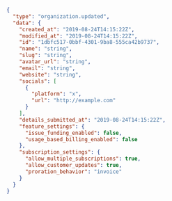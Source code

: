 
```json
{
  "type": "organization.updated",
  "data": {
    "created_at": "2019-08-24T14:15:22Z",
    "modified_at": "2019-08-24T14:15:22Z",
    "id": "1dbfc517-0bbf-4301-9ba8-555ca42b9737",
    "name": "string",
    "slug": "string",
    "avatar_url": "string",
    "email": "string",
    "website": "string",
    "socials": [
      {
        "platform": "x",
        "url": "http://example.com"
      }
    ],
    "details_submitted_at": "2019-08-24T14:15:22Z",
    "feature_settings": {
      "issue_funding_enabled": false,
      "usage_based_billing_enabled": false
    },
    "subscription_settings": {
      "allow_multiple_subscriptions": true,
      "allow_customer_updates": true,
      "proration_behavior": "invoice"
    }
  }
}
```
